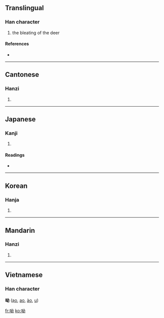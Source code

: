 ==Translingual==

===Han character===
{{Han char|rn=30|rad=口|as=05|sn=8|four=6402<sub>7</sub>|canj=口女戈尸 (RVIS)}}

# the bleating of the deer

====References====
* {{Han ref|kx=0181.320|dkj=03437|dj=0400.010|hdz=10610.100|uh=5466|ud=21606|bh=CBE7|bd=52199}}

----

==Cantonese==

===Hanzi===
{{yue-hanzi|jyut=|y=yau1}}

# {{defn|Cantonese}}

----

==Japanese==

===Kanji===
{{ja-kanji|grade=|rs=口05}}

# {{defn|Japanese}}

====Readings====
* {{ja-readings|on=[[いう]] (iu), [[ゆ]] (yu), [[あう]] (au), [[えう]] (eu)|kun=[[むせぶ]] (musebu), [[さけぶ]] (sakebu)}}

----

==Korean==

===Hanja===
{{ko-hanja|hangeul=유|rv=yu|mr=yu}}

# {{defn|Korean}}

----

==Mandarin==

===Hanzi===
{{cmn-hanzi|pin=[[chè]] ([[che4]]), [[yōu]] ([[you1]])|wg=ch'e<sup>4</sup>, yu<sup>1</sup>}}

# {{defn|Mandarin}}

----

==Vietnamese==
===Han character===
'''呦''' ([[ạo]], [[ao]], [[ào]], [[u]])

[[fr:呦]]
[[ko:呦]]